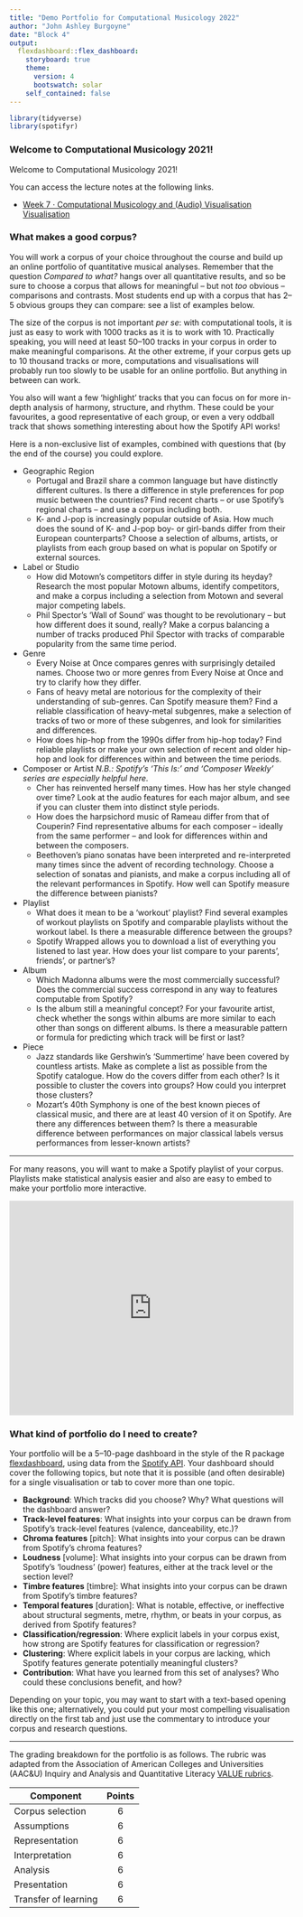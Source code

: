 ```yaml
---
title: "Demo Portfolio for Computational Musicology 2022"
author: "John Ashley Burgoyne"
date: "Block 4"
output: 
  flexdashboard::flex_dashboard:
    storyboard: true
    theme:
      version: 4
      bootswatch: solar
    self_contained: false
---
```


```r
library(tidyverse)
library(spotifyr)
```

### Welcome to Computational Musicology 2021!

Welcome to Computational Musicology 2021!

You can access the lecture notes at the following links.

  - [Week 7 · Computational Musicology and (Audio) Visualisation Visualisation](./notes/compmus2022-w07.html)

### What makes a good corpus?

You will work a corpus of your choice throughout the course and build up an online portfolio of quantitative musical analyses. Remember that the question _Compared to what?_ hangs over all quantitative results, and so be sure to choose a corpus that allows for meaningful – but not _too_ obvious – comparisons and contrasts. Most students end up with a corpus that has 2–5 obvious groups they can compare: see a list of examples below.

The size of the corpus is not important _per se_: with computational tools, it is just as easy to work with 1000 tracks as it is to work with 10. Practically speaking, you will need at least 50–100 tracks in your corpus in order to make meaningful comparisons. At the other extreme, if your corpus gets up to 10 thousand tracks or more, computations and visualisations will probably run too slowly to be usable for an online portfolio. But anything in between can work.

You also will want a few 'highlight' tracks that you can focus on for more in-depth analysis of harmony, structure, and rhythm. These could be your favourites, a good representative of each group, or even a very oddball track that shows something interesting about how the Spotify API works!

Here is a non-exclusive list of examples, combined with questions that (by the end of the course) you could explore.

*   Geographic Region
    *   Portugal and Brazil share a common language but have distinctly different cultures. Is there a difference in style preferences for pop music between the countries? Find recent charts – or use Spotify’s regional charts – and use a corpus including both.
    *   K- and J-pop is increasingly popular outside of Asia. How much does the sound of K- and J-pop boy- or girl-bands differ from their European counterparts? Choose a selection of albums, artists, or playlists from each group based on what is popular on Spotify or external sources.
*   Label or Studio
    *   How did Motown’s competitors differ in style during its heyday? Research the most popular Motown albums, identify competitors, and make a corpus including a selection from Motown and several major competing labels.
    *   Phil Spector’s ‘Wall of Sound’ was thought to be revolutionary – but how different does it sound, really? Make a corpus balancing a number of tracks produced Phil Spector with tracks of comparable popularity from the same time period.
*   Genre
    *   Every Noise at Once compares genres with surprisingly detailed names. Choose two or more genres from Every Noise at Once and try to clarify how they differ.
    *   Fans of heavy metal are notorious for the complexity of their understanding of sub-genres. Can Spotify measure them? Find a reliable classification of heavy-metal subgenres, make a selection of tracks of two or more of these subgenres, and look for similarities and differences.
    *   How does hip-hop from the 1990s differ from hip-hop today? Find reliable playlists or make your own selection of recent and older hip-hop and look for differences within and between the time periods.
*   Composer or Artist _N.B.: Spotify’s ‘This Is:’ and ‘Composer Weekly’ series are especially helpful here._
    *   Cher has reinvented herself many times. How has her style changed over time? Look at the audio features for each major album, and see if you can cluster them into distinct style periods.
    *   How does the harpsichord music of Rameau differ from that of Couperin? Find representative albums for each composer – ideally from the same performer – and look for differences within and between the composers.
    *   Beethoven’s piano sonatas have been interpreted and re-interpreted many times since the advent of recording technology. Choose a selection of sonatas and pianists, and make a corpus including all of the relevant performances in Spotify. How well can Spotify measure the difference between pianists?
*   Playlist
    *   What does it mean to be a ‘workout’ playlist? Find several examples of workout playlists on Spotify and comparable playlists without the workout label. Is there a measurable difference between the groups?
    *   Spotify Wrapped allows you to download a list of everything you listened to last year. How does your list compare to your parents’, friends’, or partner’s? 
*   Album
    *   Which Madonna albums were the most commercially successful? Does the commercial success correspond in any way to features computable from Spotify?
    *   Is the album still a meaningful concept? For your favourite artist, check whether the songs within albums are more similar to each other than songs on different albums. Is there a measurable pattern or formula for predicting which track will be first or last?
*   Piece
    *   Jazz standards like Gershwin’s ‘Summertime’ have been covered by countless artists. Make as complete a list as possible from the Spotify catalogue. How do the covers differ from each other? Is it possible to cluster the covers into groups? How could you interpret those clusters?
    *   Mozart’s 40th Symphony is one of the best known pieces of classical music, and there are at least 40 version of it on Spotify. Are there any differences between them? Is there a measurable difference between performances on major classical labels versus performances from lesser-known artists?

***

For many reasons, you will want to make a Spotify playlist of your corpus. Playlists make statistical analysis easier and also are easy to embed to make your portfolio more interactive.

<iframe src="https://open.spotify.com/embed/playlist/4xnBi0S21rFHhhK0iGHpiS?utm_source=generator" width="100%" height="380" frameBorder="0" allowfullscreen="" allow="autoplay; clipboard-write; encrypted-media; fullscreen; picture-in-picture"></iframe>

### What kind of portfolio do I need to create?

Your portfolio will be a 5–10-page dashboard in the style of the R package [flexdashboard](https://rstudio.github.io/flexdashboard/articles/using.html#storyboards-1), using data from the [Spotify API](https://developer.spotify.com). Your dashboard should cover the following topics, but note that it is possible (and often desirable) for a single visualisation or tab to cover more than one topic.

  - **Background**: Which tracks did you choose? Why? What questions will the dashboard answer?
  - **Track-level features**: What insights into your corpus can be drawn from Spotify’s track-level features (valence, danceability, etc.)?
  - **Chroma features** [pitch]: What insights into your corpus can be drawn from Spotify’s chroma features?
  - **Loudness** [volume]: What insights into your corpus can be drawn from Spotify’s ‘loudness’ (power) features, either at the track level or the section level?
  - **Timbre features** [timbre]: What insights into your corpus can be drawn from Spotify’s timbre features?
  - **Temporal features** [duration]: What is notable, effective, or ineffective about structural segments, metre, rhythm, or beats in your corpus, as derived from Spotify features?
  - **Classification/regression**: Where explicit labels in your corpus exist, how strong are Spotify features for classification or regression?
  - **Clustering**: Where explicit labels in your corpus are lacking, which Spotify features generate potentially meaningful clusters?
  - **Contribution**: What have you learned from this set of analyses? Who could these conclusions benefit, and how?

Depending on your topic, you may want to start with a text-based opening like this one; alternatively, you could put your most compelling visualisation directly on the first tab and just use the commentary to introduce your corpus and research questions.

***

The grading breakdown for the portfolio is as follows. The rubric was adapted from the Association of American Colleges and Universities (AAC&U) Inquiry and Analysis and Quantitative Literacy [VALUE rubrics](https://www.aacu.org/value-rubrics).

| Component            | Points |
|----------------------|:------:|
| Corpus selection     |      6 |
| Assumptions          |      6 |
| Representation       |      6 |
| Interpretation       |      6 |
| Analysis             |      6 |
| Presentation         |      6 |
| Transfer of learning |      6 |

  
